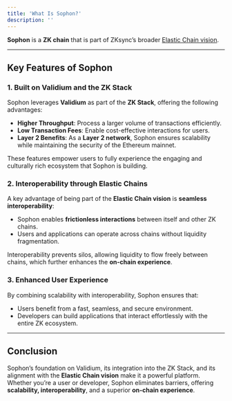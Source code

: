 ```yaml
---
title: 'What Is Sophon?'
description: ''
---
```


**Sophon** is a **ZK chain** that is part of ZKsync’s broader [Elastic Chain vision](https://zksync.mirror.xyz/BqdsMuLluf6AlWBgWOKoa587eQcFZq20zTf7dYblxsU).  

---

## Key Features of Sophon

### 1. **Built on Validium and the ZK Stack**
Sophon leverages **Validium** as part of the **ZK Stack**, offering the following advantages:
- **Higher Throughput**: Process a larger volume of transactions efficiently.
- **Low Transaction Fees**: Enable cost-effective interactions for users.
- **Layer 2 Benefits**: As a **Layer 2 network**, Sophon ensures scalability while maintaining the security of the Ethereum mainnet.

<Warning>These features empower users to fully experience the engaging and culturally rich ecosystem that Sophon is building.</Warning>

### 2. **Interoperability through Elastic Chains**
A key advantage of being part of the **Elastic Chain vision** is **seamless interoperability**:
- Sophon enables **frictionless interactions** between itself and other ZK chains.  
- Users and applications can operate across chains without liquidity fragmentation.

<Note>Interoperability prevents silos, allowing liquidity to flow freely between chains, which further enhances the **on-chain experience**.</Note>

### 3. **Enhanced User Experience**
By combining scalability with interoperability, Sophon ensures that:
- Users benefit from a fast, seamless, and secure environment.
- Developers can build applications that interact effortlessly with the entire ZK ecosystem.

---

## Conclusion
Sophon’s foundation on Validium, its integration into the ZK Stack, and its alignment with the **Elastic Chain vision** make it a powerful platform. Whether you’re a user or developer, Sophon eliminates barriers, offering **scalability, interoperability**, and a superior **on-chain experience**.
